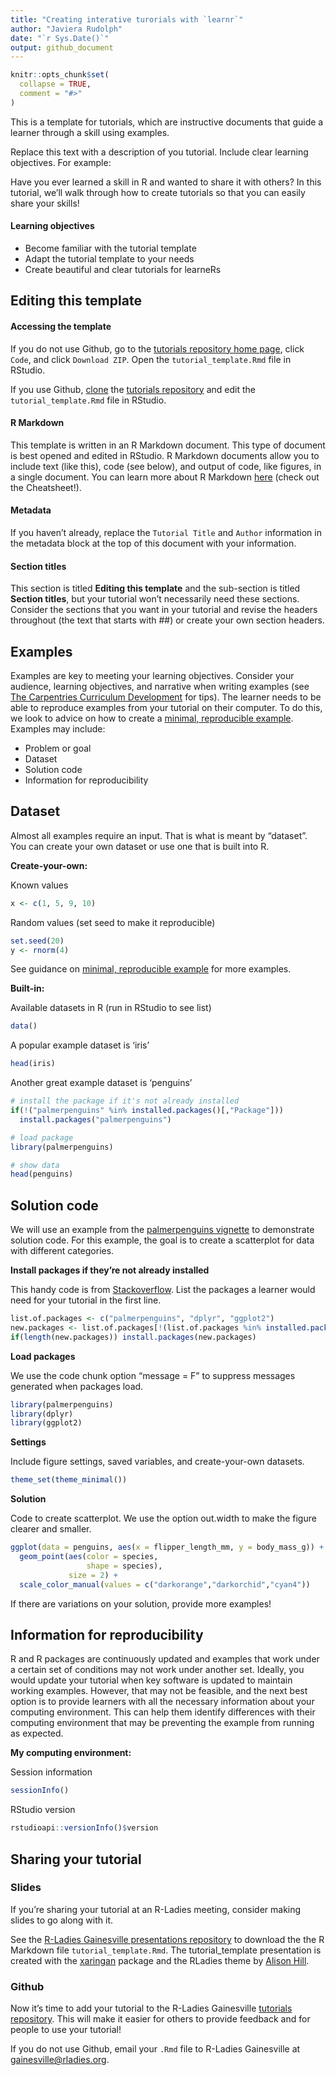 ```yaml
---
title: "Creating interative turorials with `learnr`"
author: "Javiera Rudolph"  
date: "`r Sys.Date()`"
output: github_document
---
```


```r
knitr::opts_chunk$set(
  collapse = TRUE,
  comment = "#>"
)
```

This is a template for tutorials, which are instructive documents that guide a learner through a skill using examples.

Replace this text with a description of you tutorial. Include clear learning objectives. For example:

Have you ever learned a skill in R and wanted to share it with others? In this tutorial, we'll walk through how to create tutorials so that you can easily share your skills!

#### Learning objectives
- Become familiar with the tutorial template
- Adapt the tutorial template to your needs
- Create beautiful and clear tutorials for learneRs

## Editing this template

#### Accessing the template

If you do not use Github, go to the [tutorials repository home page](https://github.com/R-Ladies-Gainesville/tutorials), click `Code`, and click `Download ZIP`. Open the `tutorial_template.Rmd` file in RStudio.

If you use Github, [clone](https://docs.github.com/en/get-started/using-git/getting-changes-from-a-remote-repository) the [tutorials repository](https://github.com/R-Ladies-Gainesville/tutorials) and edit the `tutorial_template.Rmd` file in RStudio.

#### R Markdown

This template is written in an R Markdown document. This type of document is best opened and edited in RStudio. R Markdown documents allow you to include text (like this), code (see below), and output of code, like figures, in a single document. You can learn more  about R Markdown [here](https://rmarkdown.rstudio.com/lesson-1.html) (check out the Cheatsheet!).

#### Metadata

If you haven't already, replace the `Tutorial Title` and `Author` information in the metadata block at the top of this document with your information.

#### Section titles

This section is titled **Editing this template** and the sub-section is titled **Section titles**, but your tutorial won't necessarily need these sections. Consider the sections that you want in your tutorial and revise the headers throughout (the text that starts with ##) or create your own section headers.

## Examples

Examples are key to meeting your learning objectives. Consider your audience, learning objectives, and narrative when writing examples (see [The Carpentries Curriculum Development](https://carpentries.github.io/curriculum-development/) for tips). The learner needs to be able to reproduce examples from your tutorial on their computer. To do this, we look to advice on how to create a [minimal, reproducible example](https://stackoverflow.com/a/5963610). Examples may include:

- Problem or goal
- Dataset
- Solution code
- Information for reproducibility


## Dataset

Almost all examples require an input. That is what is meant by "dataset". You can create your own dataset or use one that is built into R.

**Create-your-own:**

Known values
```r
x <- c(1, 5, 9, 10)
```

Random values (set seed to make it reproducible)
```r
set.seed(20)
y <- rnorm(4)
```
See guidance on [minimal, reproducible example](https://stackoverflow.com/a/5963610) for more examples.

**Built-in:**

Available datasets in R (run in RStudio to see list)
```r
data() 
```

A popular example dataset is 'iris'
```r
head(iris)
```

Another great example dataset is 'penguins'
```r
# install the package if it's not already installed
if(!("palmerpenguins" %in% installed.packages()[,"Package"]))
  install.packages("palmerpenguins")

# load package
library(palmerpenguins)

# show data
head(penguins)
```


## Solution code

We will use an example from the [palmerpenguins vignette](https://allisonhorst.github.io/palmerpenguins/articles/intro.html) to demonstrate solution code. For this example, the goal is to create a scatterplot for data with different categories.

**Install packages if they're not already installed** 

This handy code is from [Stackoverflow](https://stackoverflow.com/a/4090208). List the packages a learner would need for your tutorial in the first line.
```r
list.of.packages <- c("palmerpenguins", "dplyr", "ggplot2")
new.packages <- list.of.packages[!(list.of.packages %in% installed.packages()[,"Package"])]
if(length(new.packages)) install.packages(new.packages)
```

**Load packages** 

We use the code chunk option "message = F" to suppress messages generated when packages load.
```r
library(palmerpenguins)
library(dplyr)
library(ggplot2)
```

**Settings**

Include figure settings, saved variables, and create-your-own datasets.
```r
theme_set(theme_minimal())
```

**Solution**

Code to create scatterplot. We use the option out.width to make the figure clearer and smaller.
```r
ggplot(data = penguins, aes(x = flipper_length_mm, y = body_mass_g)) +
  geom_point(aes(color = species,
                 shape = species),
             size = 2) +
  scale_color_manual(values = c("darkorange","darkorchid","cyan4"))
```

If there are variations on your solution, provide more examples!


## Information for reproducibility

R and R packages are continuously updated and examples that work under a certain set of conditions may not work under another set. Ideally, you would update your tutorial when key software is updated to maintain working examples. However, that may not be feasible, and the next best option is to provide learners with all the necessary information about your computing environment. This can help them identify differences with their computing environment that may be preventing the example from running as expected. 

**My computing environment:**

Session information
```r
sessionInfo()
```

RStudio version
```r
rstudioapi::versionInfo()$version
```


## Sharing your tutorial

### Slides
If you're sharing your tutorial at an R-Ladies meeting, consider making slides to go along with it.

See the [R-Ladies Gainesville presentations repository](https://github.com/R-Ladies-Gainesville/presentations) to download the the R Markdown file `tutorial_template.Rmd`. The tutorial_template presentation is created with the [xaringan](https://slides.yihui.org/xaringan/#1) package and the RLadies theme by [Alison Hill](https://www.apreshill.com/project/rladies-xaringan/).

### Github

Now it's time to add your tutorial to the R-Ladies Gainesville [tutorials repository](https://github.com/R-Ladies-Gainesville/tutorials). This will make it easier for others to provide feedback and for people to use your tutorial!

If you do not use Github, email your `.Rmd` file to R-Ladies Gainesville at <gainesville@rladies.org>.
